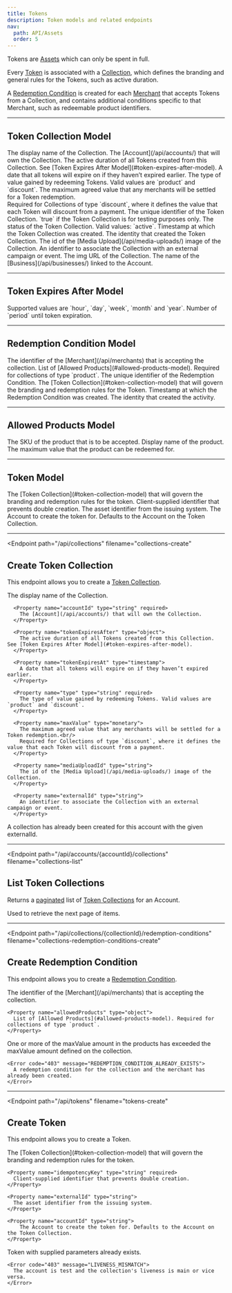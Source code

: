 ```yaml
---
title: Tokens
description: Token models and related endpoints
nav:
  path: API/Assets
  order: 5
---
```


Tokens are [Assets](/api/assets/) which can only be spent in full.

Every [Token](#token-model) is associated with a [Collection](#token-collection-model), which defines the branding and general rules for the Tokens, such as active duration.

A [Redemption Condition](#redemption-condition-model) is created for each [Merchant](/api/merchants) that accepts Tokens from a Collection, and contains additional conditions specific to that Merchant, such as redeemable product identifiers.

---

## Token Collection Model


<Properties>
  <Property name="name" type="string">
    The display name of the Collection.
  </Property>

  <Property name="accountId" type="string">
    The [Account](/api/accounts/) that will own the Collection.
  </Property>

  <Property name="tokenExpiresAfter" type="object">
    The active duration of all Tokens created from this Collection. See [Token Expires After Model](#token-expires-after-model).
  </Property>

  <Property name="tokenExpiresAt" type="timestamp">
    A date that all tokens will expire on if they haven’t expired earlier.
  </Property>

  <Property name="type" type="string" required>
    The type of value gained by redeeming Tokens. Valid values are `product` and `discount`.
  </Property>

  <Property name="maxValue" type="monetary">
    The maximum agreed value that any merchants will be settled for a Token redemption.<br/>
    Required for Collections of type `discount`, where it defines the value that each Token will discount from a payment.
  </Property>

  <Property name="id" type="string">
    The unique identifier of the Token Collection.
  </Property>

  <Property name="test" type="boolean">
    `true` if the Token Collection is for testing purposes only.
  </Property>

  <Property name="status" type="string">
    The status of the Token Collection. Valid values: `active`.
  </Property>

  <Property name="createdAt" type="timestamp">
    Timestamp at which the Token Collection was created.
  </Property>

  <Property name="createdBy" type="crn">
    The identity that created the Token Collection.
  </Property>

  <Property name="mediaUploadId" type="string">
    The id of the [Media Upload](/api/media-uploads/) image of the Collection.
  </Property>

  <Property name="externalId" type="string">
    An identifier to associate the Collection with an external campaign or event.
  </Property>

  <Property name="img" type="string">
    The img URL of the Collection.
  </Property>

  <Property name="issuer" type="string">
    The name of the [Business](/api/businesses/) linked to the Account.
  </Property>
</Properties>

---

## Token Expires After Model


<Properties>
  <Property name="period" type="string">
    Supported values are `hour`, `day`, `week`, `month` and `year`.
  </Property>

  <Property name="duration" type="string">
    Number of `period` until token expiration.
  </Property>
</Properties>

---

## Redemption Condition Model <Badge type="experimental" />


<Properties>
  <Property name="merchantId" type="string">
    The identifier of the [Merchant](/api/merchants) that is accepting the collection.
  </Property>

  <Property name="allowedProducts" type="object">
    List of [Allowed Products](#allowed-products-model). Required for collections of type `product`.
  </Property>

  <Property name="id" type="string">
    The unique identifier of the Redemption Condition.
  </Property>

  <Property name="collectionId" type="string">
    The [Token Collection](#token-collection-model) that will govern the branding and redemption rules for the Token.
  </Property>

  <Property name="createdAt" type="timestamp">
    Timestamp at which the Redemption Condition was created.
  </Property>

  <Property name="createdBy" type="crn">
    The identity that created the activity.
  </Property>
</Properties>

---

## Allowed Products Model <Badge type="experimental" />

<Properties>
  <Property name="sku" type="string">
    The SKU of the product that is to be accepted.
  </Property>

  <Property name="name" type="string">
    Display name of the product.
  </Property>

  <Property name="maxValue" type="monetary">
    The maximum value that the product can be redeemed for.
  </Property>
</Properties>

---

## Token Model <Badge type="experimental" />


<Properties>
  <Property name="collectionId" type="string">
    The [Token Collection](#token-collection-model) that will govern the branding and redemption rules for the token.
  </Property>

  <Property name="idempotencyKey" type="string">
    Client-supplied identifier that prevents double creation.
  </Property>

  <Property name="externalId" type="string">
    The asset identifier from the issuing system.
  </Property>

  <Property name="accountId" type="string">
      The Account to create the token for. Defaults to the Account on the Token Collection.
  </Property>
</Properties>

---

<Endpoint
  path="/api/collections"
  filename="collections-create"
>
  ## Create Token Collection <Badge type="experimental" />

  This endpoint allows you to create a [Token Collection](#token-collection-model).

  <Properties>
      <Property name="name" type="string" required>
        The display name of the Collection.
      </Property>

      <Property name="accountId" type="string" required>
        The [Account](/api/accounts/) that will own the Collection.
      </Property>

      <Property name="tokenExpiresAfter" type="object">
        The active duration of all Tokens created from this Collection. See [Token Expires After Model](#token-expires-after-model).
      </Property>

      <Property name="tokenExpiresAt" type="timestamp">
        A date that all tokens will expire on if they haven’t expired earlier.
      </Property>

      <Property name="type" type="string" required>
        The type of value gained by redeeming Tokens. Valid values are `product` and `discount`.
      </Property>

      <Property name="maxValue" type="monetary">
        The maximum agreed value that any merchants will be settled for a Token redemption.<br/>
        Required for Collections of type `discount`, where it defines the value that each Token will discount from a payment.
      </Property>

      <Property name="mediaUploadId" type="string">
        The id of the [Media Upload](/api/media-uploads/) image of the Collection.
      </Property>

      <Property name="externalId" type="string">
        An identifier to associate the Collection with an external campaign or event.
      </Property>
  </Properties>

  <Properties heading="Errors">
    <Error code="403" message="EXTERNAL_ID_ALREADY_USED">
      A collection has already been created for this account with the given externalId.
    </Error>
  </Properties>

</Endpoint>

---

<Endpoint
  path="/api/accounts/{accountId}/collections"
  filename="collections-list"
>
  ## List Token Collections <Badge type="experimental" />

  Returns a [paginated](/api/pagination/) list of [Token Collections](#token-collection-model) for an Account.

  <Properties>
    <Property name="pageKey" type="string">
      Used to retrieve the next page of items.
    </Property>
  </Properties>
</Endpoint>

---

<Endpoint
  path="/api/collections/{collectionId}/redemption-conditions"
  filename="collections-redemption-conditions-create"
>
  ## Create Redemption Condition <Badge type="experimental" />

  This endpoint allows you to create a [Redemption Condition](#redemption-condition-model).

  <Properties>
    <Property name="merchantId" type="string">
      The identifier of the [Merchant](/api/merchants) that is accepting the collection.
    </Property>

    <Property name="allowedProducts" type="object">
      List of [Allowed Products](#allowed-products-model). Required for collections of type `product`.
    </Property>
  </Properties>

  <Properties heading="Errors">
    <Error code="403" message="INVALID_AMOUNT">
      One or more of the maxValue amount in the products has exceeded the maxValue amount defined on the collection.
    </Error>

    <Error code="403" message="REDEMPTION_CONDITION_ALREADY_EXISTS">
      A redemption condition for the collection and the merchant has already been created.
    </Error>
  </Properties>

</Endpoint>

---

<Endpoint
  path="/api/tokens"
  filename="tokens-create"
>
  ## Create Token <Badge type="experimental" />

  This endpoint allows you to create a Token.

  <Properties>
    <Property name="collectionId" type="string" required>
      The [Token Collection](#token-collection-model) that will govern the branding and redemption rules for the token.
    </Property>

    <Property name="idempotencyKey" type="string" required>
      Client-supplied identifier that prevents double creation.
    </Property>

    <Property name="externalId" type="string">
      The asset identifier from the issuing system.
    </Property>

    <Property name="accountId" type="string">
        The Account to create the token for. Defaults to the Account on the Token Collection.
    </Property>
  </Properties>

  <Properties heading="Errors">
    <Error code="403" message="TOKEN_ALREADY_CREATED">
      Token with supplied parameters already exists.
    </Error>

    <Error code="403" message="LIVENESS_MISMATCH">
      The account is test and the collection's liveness is main or vice versa.
    </Error>
  </Properties>
</Endpoint>

